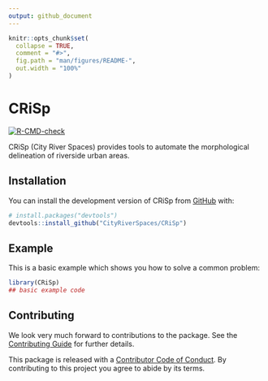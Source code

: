 ```yaml
---
output: github_document
---
```


<!-- README.md is generated from README.Rmd. Please edit that file -->

```r
knitr::opts_chunk$set(
  collapse = TRUE,
  comment = "#>",
  fig.path = "man/figures/README-",
  out.width = "100%"
)
```

# CRiSp

<!-- badges: start -->
[![R-CMD-check](https://github.com/CityRiverSpaces/CRiSp/actions/workflows/R-CMD-check.yaml/badge.svg)](https://github.com/CityRiverSpaces/CRiSp/actions/workflows/R-CMD-check.yaml)
<!-- badges: end -->

CRiSp (City River Spaces) provides tools to automate the morphological delineation of riverside urban areas.

## Installation

You can install the development version of CRiSp from [GitHub](https://github.com/) with:

``` r
# install.packages("devtools")
devtools::install_github("CityRiverSpaces/CRiSp")
```

## Example

This is a basic example which shows you how to solve a common problem:

```r
library(CRiSp)
## basic example code
```

## Contributing

We look very much forward to contributions to the package. See the [Contributing Guide](.github/CONTRIBUTING.md) for further details.

This package is released with a [Contributor Code of Conduct](.github/CODE_OF_CONDUCT.md). By contributing to this project you agree to abide by its terms.
